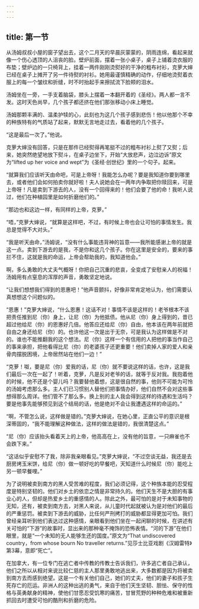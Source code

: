```yaml
---
---
---
```

title: 第一节
---




从汤姆叔叔小屋的窗子望出去，这个二月天的早晨灰蒙蒙的，阴雨连绵，看起来就像一个伤心透顶的人沮丧的脸。壁炉前面，摆着一张小桌子，桌子上铺着烫衣服的布垫；壁炉边的一只椅背上，挂着一两件刚刚烫熨好的干净的粗布衬衫，克萝大婶已经在桌子上摊开了另一件待熨的衬衫。她用最谨慎精确的动作，仔细地烫熨着衣服上的每一个皱纹和折缝，时不时抬起手来擦拭流下脸颊的泪水。

汤姆坐在一旁，一手支着脑袋，膝头上摆着一本翻开着的《圣经》。两人都一言不发。这时天色尚早，几个孩子都还挤在他们那张移动小床上睡觉。

汤姆那颗丰满的、温柔护犊的心，此刻也为这几个孩子感到悲伤！他以他那个不幸的种族特有的气质站了起来，默默无言地走过去，看着他的几个孩子。

“这是最后一次了。”他说。

克萝大婶没有回答，只是在那件已经熨得再笔挺不过的粗布衬衫上熨了又熨；后来，她突然绝望地放下熨斗，在桌子边坐下，开始“大放悲声，边泣边诉”原文为“lifted up her voice and wept”为《圣经·创世纪》里的一个句子。起来。

“就算我们应该听天由命吧，可是上帝呀！我能怎么办呢？要是我知道你要到哪里去，或者他们会如何拍卖你就好啦！夫人说她会在一两年内争取把你赎回来，可是上帝呀！凡是卖到下游去的人，没有一个回得来的！他们会要了他的命！我听人说过，他们在种植园里是如何折磨他们的。”

“那边也和这边一样，有同样的上帝，克萝。”

“唔，”克萝大婶说，“就算是这样吧，不过，有时候上帝也会让可怕的事情发生。我总是觉得不大对头。”

“我是听天由命，”汤姆说，“没有什么事能违背神的旨意——我所能感谢上帝的就是这一点。卖到下游去的是我，不是你和这几个孩子。你在这里是安全的，要来的事拦不住，这就是我的命运，上帝会帮助我的，我知道他会。”

啊，多么勇敢的大丈夫气概呀！你把自己沉重的悲哀，全变成了安慰亲人的祝福！汤姆用有点窒息的浑厚的声音，勇敢坚定地说。

“让我们想想我们得到的恩惠吧！”他声音颤抖，好像非常肯定地认为，他们需要认真想想这个问题似的。

“恩惠！”克萝大婶说，“什么恩惠！这话不对！事情不该是这样的！老爷根本不该把责任推到尼（你）身上，让尼（你）为他抵债。他从尼（你）身上得到的，昔已超过他给尼（你）的恩惠好几倍。他答应还给尼（你）自由，他本该在两年前就把自由之身还给尼（你）的。也许他这一次是出于无奈，可是我认为这样做是不对的。谁也不能推翻我的这个想法。尼（你）这样一个有信用的人把他的事当作自己的事来承担，把他看得比尼（你）的老婆孩子还更重要！他们卖掉人家的爱人和亲骨肉摆脱困境，上帝居然站在他们一边！”

“克萝！呶，要是尼（你）爱我的话，尼（你）就不要说这样的话，也许，这是我们最后一次在一起了！听着，克萝，凡是反对老爷的话，就等于反对我。我抱着他的时候，他不还是个婴儿吗？我要替他着想，这是很自然的事，他则不可能为可怜的汤姆考虑那么多。主人们已习惯别人替他们把事情办好，他们自然不会对这些事想得那么周详。他们管不了那么多。换上别的主人我会得到这样的待遇和生活吗？要是他事先能够预见到这个结局的话，他是绝对不会让我遭遇这样的命运的。”

“啊，不管怎么说，这样做是错的。”克萝大婶说，在她心里，正直公平的意识是根深蒂固的，“我不能理解这种做法，这样的做法是错的，我很清楚这点。”

“尼（你）应该抬头看着天上的上帝，他高高在上，没有他的旨意，一只麻雀也不会跌下来。”

“这话似乎安慰不了我，除非我亲眼看见。”克萝大婶说，“不过空谈无益，我还是去厨房烤玉米饼，给尼（你）做一顿好吃的早餐吧，天知道什么时候尼（你）能吃上另一顿早餐哩。”

为了说明被卖到南方的黑人受苦难的程度，我们必须记得，这个种族本能的忍受程度是特别坚韧的。他们对乡土的依恋之情是非常持久的。他们天生不是大胆的有事业心的人，但却是热爱乡土的重感情的人。除此之外，最可怕的是对于未知事物的无知，还有，被卖到南方去，对黑人来说，从儿童时代起就被认为是对他们的最后的严重惩罚。被卖到下游去的威胁，比任何严刑拷打的威胁都显得更加可怕。我们曾经亲耳听到他们表达过这种感情，亲眼看到他们坐在一起闲聊的时候，在讲述有关可怕的“下游”的故事时，显出来的那种毫不掩饰的恐怖表情。“河的下游”在他们眼里，就是“一个未知的无人能够生还的国度。”原文为“That undiscovered country，from whose bourn No traveller returns.”见莎士比亚戏剧《汉姆雷特》第3幕，意即“死亡”。

在加拿大，有一位专门在逃亡者中传教的传教士告诉我们，许多逃亡者自己承认，他们之所以从相对来说比较仁慈的主人那里勇敢地逃出来，大多数都是因为将被卖到南方去而感到绝望。这是一个有关他们自己，她们的丈夫，他们的妻子和孩子生死存亡的厄运。非洲人的这种出逃的勇气，来自于他们天生坚韧、胆怯、保守的性格与英勇献身的精神，使他们甘愿忍受饥寒的痛苦，甘冒荒野的种种危难和被重新抓回去时遭受可怕的酷刑和折磨的危险。